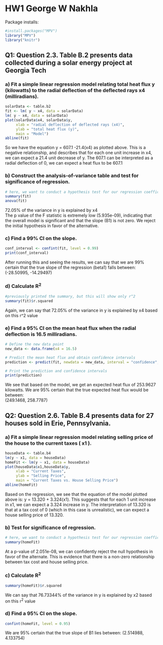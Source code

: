 # HW1 George W Nakhla


Package installs:
```r
#install.packages("MPV")
library("MPV")
library("knitr")
```

## Q1: Question 2.3. Table B.2 presents data collected during a solar energy project at Georgia Tech

### a) Fit a simple linear regression model relating total heat flux y (kilowatts) to the radial deflection of the deflected rays x4 (milliradians).
```r
solarData <- table.b2
fit <- lm( y ~ x4, data = solarData)
lm( y ~ x4, data = solarData)
plot(solarData$x4, solarData$y, 
     xlab = "radial deflection of deflected rays (x4)", 
     ylab = "total heat flux (y)",
     main = "Model")
abline(fit)
```


So we have the equation y = 607.1 -21.4(x4) as plotted above. This is a negative relationship, and describes that for each one unit increase in x4, we can expect a 21.4 unit decrease of y. The 607.1 can be interpreted as a radial deflection of 0, we can expect a heat flux to be 607.1


### b) Construct the analysis-of-variance table and test for significance of regression.
```r
# here, we want to conduct a hypothesis test for our regression coefficient. Our H0 (null hypothesis) is that there is no relationship between x4 and y (B1 is 0). The alternative hypothesis is that B1 is non 0. In this case, the previous graph more strongly suggests that B1 is less than 0, or an inverse relationship.
summary(fit)
anova(fit)
```

72.05% of the variance in y is explained by x4
<br>
The p value of the F statistic is extremely low (5.935e-09), indicating that the overall model is significant and that the slope (B1) is not zero. We reject the initial hypothesis in favor of the alternative.
<br>

### c) Find a 99% CI on the slope.
```r
conf_interval <- confint(fit, level = 0.99)
print(conf_interval)

```
After running this and seeing the results, we can say that we are 99% certain that the true slope of the regression (beta1) falls
between:
<br>
(-28.50995, -14.29497)

### d) Calculate R^2^
```r
#previously printed the summary, but this will show only r^2
summary(fit)$r.squared
```
Again, we can say that 72.05% of the variance in y is explained by x4 based on this r^2 value

### e) Find a 95% CI on the mean heat flux when the radial deflection is 16.5 milliradians.

```r
# Define the new data point
new_data <- data.frame(x4 = 16.5)

# Predict the mean heat flux and obtain confidence intervals
prediction <- predict(fit, newdata = new_data, interval = "confidence", level = 0.95)

# Print the prediction and confidence intervals
print(prediction)
```

We see that based on the model, we get an expected heat flux of 253.9627 kilowatts. We are 95% certain that the true expected heat flux would be between:
<br>
(249.1468, 258.7787)

## Q2: Question 2.6. Table B.4 presents data for 27 houses sold in Erie, Pennsylvania.

### a) Fit a simple linear regression model relating selling price of the house to the current taxes ( x1 ).
```r
houseData <- table.b4
lm(y ~ x1, data = houseData)
homeFit <- lm(y ~ x1, data = houseData)
plot(houseData$x1,houseData$y,
     xlab = "Current Taxes",
     ylab = "Selling Price",
     main = "Current Taxes vs. House Selling Price")
abline(homeFit)
```

Based on the regression, we see that the equation of the model plotted above is: y = 13.320 + 3.324(x1). This suggests that for each 1 unit increase in x1, we can expect a 3.324 increase in y. The interpretation of 13.320 is that at a tax cost of 0 (which in this case is unrealistic), we can expect a house selling price of 13.320.

### b) Test for significance of regression.
```r
# here, we want to conduct a hypothesis test for our regression coefficient. Our H0 (null hypothesis) is that there is no relationship between x1 and y (B1 is 0). The alternative hypothesis is that B1 is non 0. In this case, the previous graph more strongly suggests that B1 is greater than 0, or a positive relationship.
summary(homeFit)
```
At a p-value of 2.051e-08, we can confidently reject the null hypothesis in favor of the alternate. This is evidence that there is a non-zero relationship between tax cost and house selling price.

### c)  Calculate R^2^
```r
summary(homeFit)$r.squared
```
We can say that 76.73344% of the variance in y is explained by x2 based on this r^2^ value

### d) Find a 95% CI on the slope.
```r
confint(homeFit, level = 0.95)
```
We are 95% certain that the true slope of B1 lies between:
(2.514988, 4.133754)

